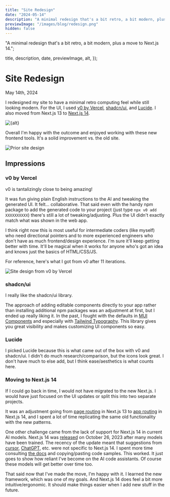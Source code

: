 ```yaml
---
title: "Site Redesign"
date: "2024-05-14"
description: "A minimal redesign that's a bit retro, a bit modern, plus a move to Next.js 14."
previewImage: "/images/blog/redesign.png"
hidden: false
---
```



  "A minimal redesign that's a bit retro, a bit modern, plus a move to Next.js 14.";

  title,
  description,
  date,
  previewImage,
  alt,
});

# Site Redesign

<time dateTime={date} className="muted italic">
  May 14th, 2024
</time>

I redesigned my site to have a minimal retro computing feel while still looking modern. For the UI, I used [v0 by Vercel](https://v0.dev/), [shadcn/ui](https://ui.shadcn.com/), and [Lucide](https://lucide.dev/guide/packages/lucide-react). I also moved from Next.js 13 to [Next.js 14](https://nextjs.org/blog/next-14).

<Image
  className="mx-auto"
  src={previewImage}
  alt={alt}
  width={600}
  height={300}
/>

Overall I'm happy with the outcome and enjoyed working with these new frontend tools. It's a solid improvement vs. the old site.

<Image
  className="mx-auto"
  src="/images/blog/redesign-old.png"
  alt="Prior site design"
  width={600}
  height={300}
/>

## Impressions

### v0 by Vercel

v0 is tantalizingly close to being amazing!

It was fun giving plain English instructions to the AI and tweaking the generated UI. It felt... collaborative. That said even with the handy npm package to add the generated code to your project (just type `npx v0 add XXXXXXXXXX`) there's still a lot of tweaking/adjusting. Plus the UI didn't exactly match what was shown in the web app.

I think right now this is most useful for intermediate coders (like myself) who need directional pointers and to more experienced engineers who don't have as much frontend/design experience. I'm sure it'll keep getting better with time. It'll be magical when it works for anyone who's got an idea and knows just the basics of HTML/CSS/JS.

For reference, here's what I got from v0 after 11 iterations.

<Image
  className="mx-auto"
  src="/images/blog/redesign-v0.png"
  alt="Site design from v0 by Vercel"
  width={600}
  height={300}
/>

### shadcn/ui

I really like the shadcn/ui library.

The approach of adding editable components directly to your app rather than installing additional npm packages was an adjustment at first, but I ended up really liking it. In the past, I fought with the defaults in [MUI Components](https://mui.com/) and especially with [Tailwind Typography](https://tailwindcss.com/docs/plugins#typography). This library gives you great visibility and makes customizing UI components so easy.

### Lucide

I picked Lucide because this is what came out of the box with v0 and shadcn/ui. I didn't do much research/comparison, but the icons look great. I don't have much to else add, but I think ease/aesthetics is what counts here.

### Moving to Next.js 14

If I could go back in time, I would not have migrated to the new Next.js. I would have just focused on the UI updates or split this into two separate projects.

It was an adjustment going from [page routing](https://nextjs.org/docs/pages/building-your-application/routing) in Next.js 13 to [app routing](https://nextjs.org/docs/app/building-your-application/routing) in Next.js 14, and I spent a lot of time replicating the same old functionality with the new patterns.

One other challenge came from the lack of support for Next.js 14 in current AI models. Next.js 14 was [released](https://nextjs.org/blog/next-14) on October 26, 2023 after many models have been trained. The recency of the update meant that suggestions from [cursor](https://cursor.sh/), [ChatGPT](https://chatgpt.com/), etc. were not specific to Next.js 14. I spent more time consulting [the docs](https://nextjs.org/docs) and copying/pasting code samples. This worked. It just goes to show how reliant I've become on the AI code assistants. Of course these models will get better over time too.

That said now that I've made the move, I'm happy with it. I learned the new framework, which was one of my goals. And Next.js 14 does feel a bit more intuitive/ergonomic. It should make things easier when I add new stuff in the future.
